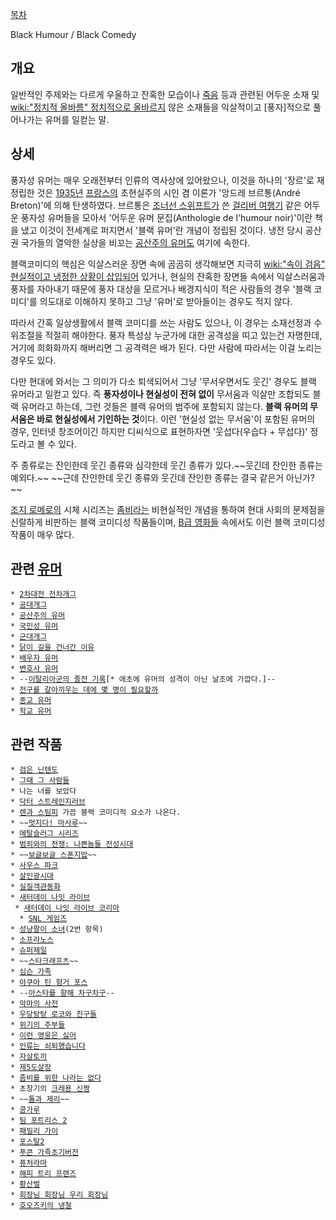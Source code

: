 [[목차]]

Black Humour / Black Comedy

== 개요 ==
일반적인 주제와는 다르게 우울하고 잔혹한 모습이나 [[죽음]] 등과 관련된 어두운 소재 및 [[wiki:"정치적 올바름" 정치적으로 올바르지]] 않은 소재들을 익살적이고 [풍자]적으로 풀어나가는 유머를 일컫는 말.

== 상세 ==
풍자성 유머는 매우 오래전부터 인류의 역사상에 있어왔으나, 이것을 하나의 '장르'로 재정립한 것은 [[1935년]] [[프랑스]]의 초현실주의 시인 겸 이론가 '앙드레 브르통(André Breton)'에 의해 탄생하였다. 브르통은 [[조너선 스위프트]]가 쓴 [[걸리버 여행기]] 같은 어두운 풍자성 유머들을 모아서 '어두운 유머 문집(Anthologie de l'humour noir)'이란 책을 냈고 이것이 전세계로 퍼지면서 '블랙 유머'란 개념이 정립된 것이다. 냉전 당시 공산권 국가들의 열악한 실상을 비꼬는 [[공산주의 유머]]도 여기에 속한다.

블랙코미디의 핵심은 익살스러운 장면 속에 곰곰히 생각해보면 지극히 [[wiki:"속이 검음" 현실적이고 냉정한 상황이 삽입]]되어 있거나, 현실의 잔혹한 장면들 속에서 익살스러움과 풍자를 자아내기 때문에 풍자 대상을 모르거나 배경지식이 적은 사람들의 경우 '블랙 코미디'를 의도대로 이해하지 못하고 그냥 '유머'로 받아들이는 경우도 적지 않다. 

따라서 간혹 일상생활에서 블랙 코미디를 쓰는 사람도 있으나, 이 경우는 소재선정과 수위조절을 적절히 해야한다. 풍자 특성상 누군가에 대한 공격성을 띠고 있는건 자명한데, 거기에 희화화까지 해버리면 그 공격력은 배가 된다. 다만 사람에 따라서는 이걸 노리는 경우도 있다. 

다만 현대에 와서는 그 의미가 다소 퇴색되어서 그냥 '무서우면서도 웃긴' 경우도 블랙 유머라고 일컫고 있다. 즉 '''풍자성이나 현실성이 전혀 없이''' 무서움과 익살만 조합되도 블랙 유머라고 하는데, 그런 것들은 블랙 유머의 범주에 포함되지 않는다. '''블랙 유머의 무서움은 바로 현실성에서 기인하는 것'''이다. 이런 '현실성 없는 무서움'이 포함된 유머의 경우, 인터넷 창조어이긴 하지만 디씨식으로 표현하자면 '웃섭다(우습다 + 무섭다)' 정도라고 볼 수 있다.

주 종류로는 잔인한데 웃긴 종류와 심각한데 웃긴 종류가 있다.~~웃긴데 잔인한 종류는 예외다.~~ ~~근데 잔인한데 웃긴 종류와 웃긴데 잔인한 종류는 결국 같은거 아닌가?~~

[[조지 로메로]]의 시체 시리즈는 [[좀비]]라는 비현실적인 개념을 통하여 현대 사회의 문제점을 신랄하게 비판하는 블랙 코미디성 작품들이며, [[B급 영화]]들 속에서도 이런 블랙 코미디성 작품이 매우 많다.

== 관련 [[유머]] ==
 * [[2차대전 전차개그]]
 * [[공대개그]]
 * [[공산주의 유머]]
 * [[국민성 유머]]
 * [[군대개그]]
 * [[닭이 길을 건너간 이유]]
 * [[배우자 유머]]
 * [[변호사 유머]]
 * --[[이탈리아군의 졸전 기록]][* 애초에 유머의 성격이 아닌 날조에 가깝다.]--
 * [[전구를 갈아끼우는 데에 몇 명이 필요할까]]
 * [[종교 유머]]
 * [[학교 유머]]

== 관련 작품 ==
 * [[검은 닌텐도]]
 * [[그때 그 사람들]]
 * 나는 너를 보았다
 * [[닥터 스트레인지러브]]
 * [[렌과 스팀피]] 가끔 블랙 코미디적 요소가 나온다.
 * ~~[[멋지다! 마사루]]~~
 * [[메탈슬러그 시리즈]]
 * [[범죄와의 전쟁: 나쁜놈들 전성시대]]
 * ~~[[보글보글 스폰지밥]]~~
 * [[사우스 파크]]
 * [[살인광시대]]
 * [[실질객관동화]]
 * [[새터데이 나잇 라이브]]
  * [[새터데이 나잇 라이브 코리아]]
   * [[SNL 게임즈]]
 * [[성냥팔이 소녀]](2번 항목)
 * [[소프라노스]]
 * [[슈퍼제일]]
 * ~~[[스타크래프츠]]~~
 * [[심슨 가족]]
 * [[아쿠아 틴 헝거 포스]]
 * --[[아스타를 향해 차구차구]]--
 * [[악마의 사전]]
 * [[우당탕탕 로코와 친구들]]
 * [[위기의 주부들]]
 * [[이런 영웅은 싫어]]
 * [[인류는 쇠퇴했습니다]]
 * [[자살토끼]] 
 * [[제5도살장]]
 * [[좀비를 위한 나라는 없다]]
 * 초창기의 [[크레용 신짱]]
 * ~~[[톰과 제리]]~~
 * [[콩가루]]
 * [[팀 포트리스 2]]
 * [[패밀리 가이]]
 * [[포스탈2]]
 * [[푸콘 가족]]초기버전
 * [[퓨처라마]]
 * [[해피 트리 프렌즈]]
 * [[황산벌]]
 * [[회장님 회장님 우리 회장님]]
 * [[호오즈키의 냉철]]
